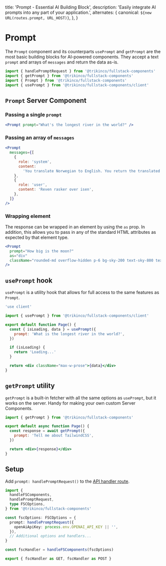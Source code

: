 
  title: 'Prompt - Essential AI Building Block',
  description:
    'Easily integrate AI prompts into any part of your application.',
  alternates: {
    canonical: `${new URL(routes.prompt, URL_HOST)}`,
  },
}

# Prompt

The `Prompt` component and its counterparts `usePrompt` and `getPrompt` are the most basic building blocks for AI-powered components.
They accept a text `prompt` and arrays of `messages` and return the data as-is.

```jsx
import { handlePromptRequest } from '@trikinco/fullstack-components'
import { getPrompt } from '@trikinco/fullstack-components'
import { Prompt } from '@trikinco/fullstack-components'
import { usePrompt } from '@trikinco/fullstack-components/client'
```

## `Prompt` Server Component

### Passing a single `prompt`

<Example>
  <Prompt prompt="What's the longest river in the world?" />
</Example>

```jsx
<Prompt prompt="What's the longest river in the world?" />
```

### Passing an array of `messages`

<Example>
  <Prompt
    messages={[
      {
        role: 'system',
        content:
          'You translate Norwegian to English. You return the translated text directly',
      },
      {
        role: 'user',
        content: 'Reven rasker over isen',
      },
    ]}
  />
</Example>

```jsx
<Prompt
  messages={[
    {
      role: 'system',
      content:
        'You translate Norwegian to English. You return the translated text directly',
    },
    {
      role: 'user',
      content: 'Reven rasker over isen',
    },
  ]}
/>
```

### Wrapping element

The response can be wrapped in an element by using the `as` prop.
In addition, this allows you to pass in any of the standard HTML attributes as expected by that element type.

<Example>
  <Prompt prompt="How big is the moon?" as="div" />
</Example>

```jsx /as="div"/
<Prompt
  prompt="How big is the moon?"
  as="div"
  className="rounded-md overflow-hidden p-6 bg-sky-200 text-sky-800 text-xl"
/>
```

## `usePrompt` hook

`usePrompt` is a utility hook that allows for full access to the same features as `Prompt`.

```jsx
'use client'

import { usePrompt } from '@trikinco/fullstack-components/client'

export default function Page() {
  const { isLoading, data } = usePrompt({
    prompt: 'What is the longest river in the world?',
  })

  if (isLoading) {
    return 'Loading...'
  }

  return <div className="max-w-prose">{data}</div>
}
```

## `getPrompt` utility

`getPrompt` is a built-in fetcher with all the same options as `usePrompt`, but it works on the server. Handy for making your own custom Server Components.

```jsx title="Server Component"
import { getPrompt } from '@trikinco/fullstack-components'

export default async function Page() {
  const response = await getPrompt({
    prompt: 'Tell me about TailwindCSS',
  })

  return <div>{response}</div>
}
```

## Setup

Add `prompt: handlePromptRequest()` to the [API handler route](/docs/get-started/#setup).

```ts title="app/api/fsutils/[...fscomponents]/route.ts"
import {
  handleFSComponents,
  handlePromptRequest,
  type FSCOptions,
} from '@trikinco/fullstack-components'

const fscOptions: FSCOptions = {
  prompt: handlePromptRequest({
    openAiApiKey: process.env.OPENAI_API_KEY || '',
  }),
  // Additional options and handlers...
}

const fscHandler = handleFSComponents(fscOptions)

export { fscHandler as GET, fscHandler as POST }
```
